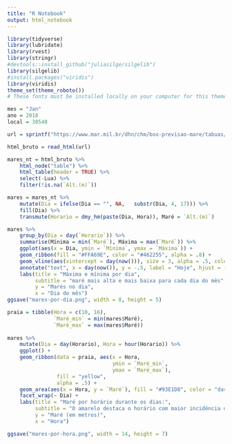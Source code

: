 ```yaml
---
title: "R Notebook"
output: html_notebook
---
```


```r
library(tidyverse)
library(lubridate)
library(rvest)
library(stringr)
#devtools::install_github("juliasilge/silgelib")
library(silgelib)
#install.packages("viridis")
library(viridis)
theme_set(theme_roboto())
# These fonts must be installed locally on your computer for this theme to work: https://fonts.google.com/specimen/Roboto+Condensed and https://fonts.google.com/specimen/Roboto. 
```


```r
mes = "Jan"
ano = 2018
local = 30540

url = sprintf("https://www.mar.mil.br/dhn/chm/box-previsao-mare/tabuas/%s%s%s.htm", local, mes, ano)

html_bruto = read_html(url)

mares_nt = html_bruto %>%  
    html_node("table") %>% 
    html_table(header = TRUE) %>% 
    select(-Lua) %>%  
    filter(!is.na(`Alt.(m)`))

mares = mares_nt %>% 
    mutate(Dia = ifelse(Dia == "", NA,   substr(Dia, 4, 17))) %>% 
    fill(Dia) %>% 
    transmute(Horario = dmy_hm(paste(Dia, Hora)), Maré = `Alt.(m)`)
```


```r
mares %>% 
    group_by(Dia = day(`Horario`)) %>% 
    summarise(Mínima = min(`Maré`), Máxima = max(`Maré`)) %>% 
    ggplot(aes(x = Dia, ymin = `Mínima`, ymax = `Máxima`)) + 
    geom_ribbon(fill = "#FFA69E", color = "#462255", alpha = .8) + 
    geom_vline(aes(xintercept = day(now())), size = 3, alpha = .5, color = "#462255") + 
    annotate("text", x = day(now()), y = -.5, label = "Hoje", hjust = -.2 ) +
    labs(title = "Máxima e mínima por dia", 
         subtitle = "maré mais alta e mais baixa para cada dia do mês", 
         y = "Marés no dia", 
         x = "Dia do mês")
ggsave("mares-por-dia.png", width = 8, height = 5)
```

```r
praia = tibble(Hora = c(10, 16), 
               `Maré_min` = min(mares$Maré), 
               `Maré_max` = max(mares$Maré))
    
mares %>% 
    mutate(Dia = day(Horario), Hora = hour(Horario)) %>% 
    ggplot() + 
    geom_ribbon(data = praia, aes(x = Hora, 
                                  ymin = `Maré_min`, 
                                  ymax = `Maré_max`), 
                fill = "yellow", 
                alpha = .5) +
    geom_area(aes(x = Hora, y = `Maré`), fill = "#93E1D8", color = "darkblue", alpha = .8) +
    facet_wrap(~ Dia) +
    labs(title = "Maré por horário durante os dias:", 
         subtitle = "O amarelo destaca o horário com maior incidência de raios ultravioleta (evite-o).", 
         y = "Maré (em metros)", 
         x = "Hora")

ggsave("mares-por-hora.png", width = 14, height = 7)
```

